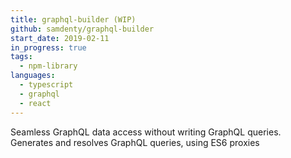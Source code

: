 ```yaml
---
title: graphql-builder (WIP)
github: samdenty/graphql-builder
start_date: 2019-02-11
in_progress: true
tags:
  - npm-library
languages:
  - typescript
  - graphql
  - react
---
```


Seamless GraphQL data access without writing GraphQL queries. Generates and resolves GraphQL queries, using ES6 proxies


